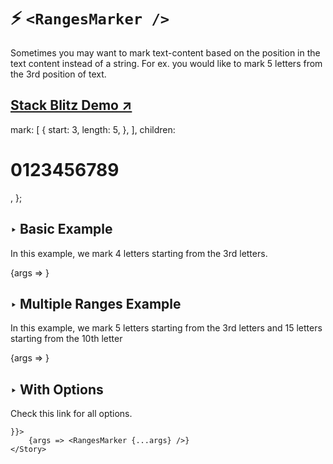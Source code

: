 
<Meta 
    title="Components/Ranges Marker"  
    component={RangesMarker} 
/>


# ⚡️ `<RangesMarker />`
Sometimes you may want to mark text-content based on the
position in the text content instead of a string.  For ex.
you would like to mark 5 letters from the 3rd position of text.

## [Stack Blitz Demo ↗](https://stackblitz.com/edit/react-mark-js?file=src/examples/RangesExample/index.js)

  mark: [
    {
      start: 3,
      length: 5,
    },
  ],
  children: <h1>0123456789</h1>,
};

## ‣ Basic Example
In this example, we mark 4 letters starting 
from the 3rd letters.

<Canvas>
    <Story name="single-range-marker" args={{
        ...args,
        mark: [
            {
            start: 3,
            length: 5,
            },
        ]
    }}>
        {args => <RangesMarker {...args} />}
    </Story>
</Canvas>


## ‣ Multiple Ranges Example
In this example, we mark 5 letters starting 
from the 3rd letters and 15 letters starting 
from the 10th letter

<Canvas>
    <Story name="multiple ranges marker" args={{
        ...args,
        mark: [
            {
            start: 3,
            length: 5,
            },{
                start: 11,
                length: 15
            }
        ],
        children: [`0123456789 123456789 123456789 123456789`]
    }}>
        {args => <RangesMarker {...args} />}
    </Story>
</Canvas>

> 


## ‣ With Options
Check <LinkTo kind="Options/Mark Options">this link</LinkTo> for all options.

<Canvas>
    <Story name="with options" args={{
        ...args,
        mark: [
            {
            start: 3,
            length: 5,
            },{
            start: 11,
            length: 15
            }
        ],
        children: [`0123456789 123456789 123456789 123456789`],
        options: {
            className: 'custom-marker-1'
        }
        
    }}>
        {args => <RangesMarker {...args} />}
    </Story>
</Canvas>